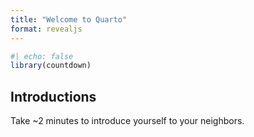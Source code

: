 ```yaml
---
title: "Welcome to Quarto"
format: revealjs
---
```


```r
#| echo: false
library(countdown)
```

## Introductions

Take \~2 minutes to introduce yourself to your neighbors.
